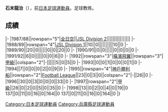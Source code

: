 {{unreferenced|time=2013-07-05T08:58:38+00:00}}
{{Infobox football biography
|name=石末龍治
|image=
|fullname=石末龍治
|birth_date={{Birth date and age|1964|7|22}}
|cityofbirth=[[兵庫縣|兵庫縣]]
|countryofbirth=[[日本|日本]]
|position=[[守門員_(足球)|守門員]]
|currentclub=
|years=1987-1994<br/>1995-1998
|clubs=[[橫濱飛翼|全日空/橫濱飛翼]]<br/>[[神戶勝利船|神戶勝利船]]
|caps(goals)=
|nationalyears=
|nationalteam=
|nationalcaps(goals)=
}}
'''石末龍治'''（{{Bd|1964年|7月22日||}}），前[[日本|日本]][[足球|足球]][[運動員|運動員]]。足球教练。

==成績==
{{Football player club statistics 1|YYN}}
{{Football player club statistics 2|JPN|YYN}}
|-
|1987/88||rowspan="5"|[[橫濱飛翼|全日空]]||[[Japan_Soccer_League|JSL Division 2]]||||||||||||||||
|-
|1988/89||rowspan="4"|[[Japan_Soccer_League|JSL Division 1]]||10||0||||||||||10||0
|-
|1989/90||20||0||||||0||0||20||0
|-
|1990/91||0||0||||||0||0||0||0
|-
|1991/92||6||0||||||0||0||6||0
|-
|1992||rowspan="3"|[[橫濱飛翼|橫濱飛翼]]||rowspan="3"|[[日本職業足球甲級聯賽|甲級]]||colspan="2"|-||||||5||0||5||0
|-
|1993||0||0||1||0||0||0||1||0
|-
|1994||7||0||0||0||2||0||9||0
|-
|1995||rowspan="4"|[[神戶勝利船|神戶勝利船]]||rowspan="2"|[[Japan_Football_League|Football League]]||23||0||3||0||colspan="2"|-||26||0
|-
|1996||30||0||3||0||0||0||33||0
|-
|1997||rowspan="2"|[[日本職業足球甲級聯賽|甲級]]||28||0||2||0||5||0||35||0
|-
|1998||13||0||2||0||4||0||19||0
{{Football player club statistics 3|1|JPN}}137||0||11||0||16||0||164||0
{{Football player club statistics 5}}137||0||11||0||16||0||164||0
|}

{{Japan-sport-bio-stub}}
{{Soccer-player-stub}}
[[Category:日本足球運動員|Category:日本足球運動員]]
[[Category:兵庫縣足球運動員|Category:兵庫縣足球運動員]]